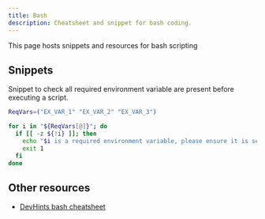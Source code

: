```yaml
---
title: Bash
description: Cheatsheet and snippet for bash coding.
---
```


<PageDescription>

This page hosts snippets and resources for bash scripting

</PageDescription>

## Snippets

Snippet to check all required environment variable are present before executing a script.

```bash
ReqVars=("EX_VAR_1" "EX_VAR_2" "EX_VAR_3")

for i in "${ReqVars[@]}"; do
  if [[ -z ${!i} ]]; then
    echo "$i is a required environment variable, please ensure it is set correctly. Then re-run this script."
    exit 1
  fi
done
```

## Other resources

- [DevHints bash cheatsheet](https://devhints.io/bash#conditionals)
